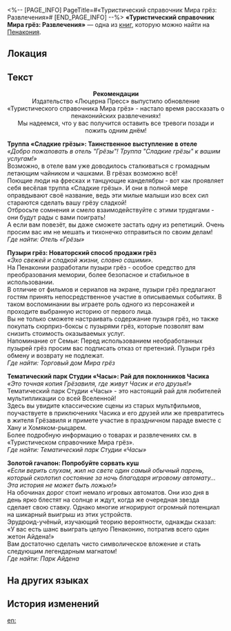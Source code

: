 <%-- [PAGE_INFO]
PageTitle=#«Туристический справочник Мира грёз: Развлечения»#
[END_PAGE_INFO] --%>
{{Дополнить}}
{{Книга Инфобокс
|id           = 312
|Название     = 
|Изображение  = Предмет Книга Пенакония.png
|Мир          = Пенакония
|Томов        = 1
|Автор        = <!--нужно добавить-->
|Описание     = Очередное продолжение туристического справочника, в котором собраны все уникальные развлечения, встречающиеся в различных регионах Пенаконии.
|Том1         = {{tx}}
|Источник1    = {{tx|Отсутствует источник}}
|Персонажи    = 
|Фракции      = 
}}
'''«Туристический справочник Мира грёз: Развлечения»''' — одна из [[Книги|книг]], которую можно найти на [[Пенакония]].

==Локация==
{{Отметка карты|<!--название карты-->|<!--id отметки-->}}

==Текст==
<div align="center">'''Рекомендации'''<br />
Издательство «Люцерна Пресс» выпустило обновление «Туристического справочника Мира грёз» - настало время рассказать о пенаконийских развлечениях!<br />
Мы надеемся, что у вас получится оставить все тревоги позади и пожить одним днём!</div>

'''Труппа «Сладкие грёзы»: Таинственное выступление в отеле'''<br />
''«Добро пожаловать в отель "Грёзы"! Труппа "Сладкие грёзы" к вашим услугам!»''<br />
Возможно, в отеле вам уже доводилось сталкиваться с громадным летающим чайником и чашками. В грёзах возможно всё!<br />
Поющие люди на фресках и танцующие канделябры - вот как проявляет себя весёлая труппа «Сладкие грёзы». И они в полной мере оправдывают своё название, ведь эти милые малыши изо всех сил стараются сделать вашу грёзу сладкой!<br />
Отбросьте сомнения и смело взаимодействуйте с этими трудягами - они будут рады с вами поиграть!<br />
А если вам повезёт, вы даже сможете застать одну из репетиций. Очень просим вас им не мешать и тихонечко отправиться по своим делам!<br />
''Где найти: Отель «Грёзы»''


'''Пузыри грёз: Новаторский способ продажи грёз'''<br />
''«Эхо свежей и сладкой жизни, словно сашими».''<br />
На Пенаконии разработали пузыри грёз - особое средство для преобразования мемории, более безопасное и стабильное в использовании.<br />
В отличие от фильмов и сериалов на экране, пузыри грёз предлагают гостям принять непосредственное участие в описываемых событиях. В таком воспоминании вы играете роль одного из персонажей и проходите выбранную историю от первого лица.<br />
Вы не только сможете настраивать содержание пузыря грёз, но также покупать сюрприз-боксы с пузырями грёз, которые позволят вам снизить стоимость оказываемых услуг.<br />
Напоминание от Семьи: Перед использованием необработанных пузырей грёз просим вас подписать отказ от претензий. Пузыри грёз обмену и возврату не подлежат.<br />
''Где найти: Торговый дом Мира грёз''

'''Тематический парк Студии «Часы»: Рай для поклонников Часика'''<br />
''«Это точная копия Грёзавиля, где живут Часик и его друзья!»''<br />
Тематический парк Студии «Часы» - это настоящий рай для любителей мультипликации со всей Вселенной!<br />
Здесь вы увидите классические сцены из старых мультфильмов, поучаствуете в приключениях Часика и его друзей или же превратитесь в жителя Грёзавиля и примете участие в праздничном параде вместе с Хану и Хомяком-рыцарем.<br />
Более подробную информацию о товарах и развлечениях см. в «Туристическом справочнике Мира грёз».<br />
''Где найти: Тематический парк Студии «Часы»''

'''Золотой гачапон: Попробуйте сорвать куш'''<br />
''«Если верить слухам, жил на свете один самый обычный парень, который сколотил состояние за ночь благодаря игровому автомату... Эта история не может быть ложью!»''<br />
На обочинах дорог стоит немало игровых автоматов. Они изо дня в день ярко блестят на солнце и ждут, когда же очередная звезда сделает свою ставку. Однако многие игнорируют огромный потенциал на шикарный выигрыш из этих устройств.<br />
Эрудроид-учёный, изучающий теорию вероятности, однажды сказал: «У вас есть шанс выиграть целую Пенаконию, потратив всего один жетон Айдена!»<br />
Вам достаточно сделать чисто символическое вложение и стать следующим легендарным магнатом!<br />
''Где найти: Парк Айдена''

==На других языках==
{{На других языках
|en   = ''Dreamscape Tourist Compendium &mdash; Entertainment''
|zhs  = 《梦境旅游指南-游玩篇》
|zht  = 《夢境旅遊指南-遊玩篇》
|ja   = 『夢境旅行ガイド-娯楽編』
|ko   = ≪꿈세계 여행 가이드-엔터테인먼트편≫
|es   = «Compendio turístico del paisaje onírico: Ocio»
|fr   = ''Guide touristique du Pays des rêves : Divertissement''
|ru   = «Туристический справочник Мира грёз: Развлечения»
|th   = "คู่มือท่องเที่ยวแดนฝัน - การท่องเที่ยว"
|vi   = "Hướng Dẫn Du Lịch Cõi Mộng-Tham Quan"
|de   = „Handbücher für Touristen der Traumlandschaft – Unterhaltung“
|id   = "Panduan Wisata Dunia Mimpi - Permainan"
|pt   = "Compêndio Turístico do Mundonírico – Entretenimento"
}}

==История изменений==
{{История изменений|3.5}}

[[en:]]